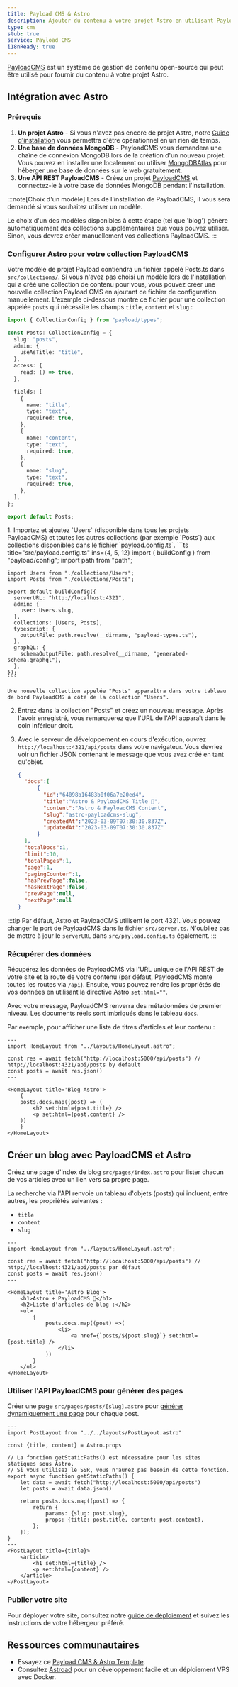 ```yaml
---
title: Payload CMS & Astro
description: Ajouter du contenu à votre projet Astro en utilisant Payload comme CMS
type: cms
stub: true
service: Payload CMS
i18nReady: true
---
```


[PayloadCMS](https://payloadcms.com/) est un système de gestion de contenu open-source qui peut être utilisé pour fournir du contenu à votre projet Astro.

## Intégration avec Astro

### Prérequis

1. **Un projet Astro** - Si vous n'avez pas encore de projet Astro, notre [Guide d'installation](/fr/install/auto/) vous permettra d'être opérationnel en un rien de temps.
2. **Une base de données MongoDB** - PayloadCMS vous demandera une chaîne de connexion MongoDB lors de la création d'un nouveau projet. Vous pouvez en installer une localement ou utiliser [MongoDBAtlas](https://www.mongodb.com/) pour héberger une base de données sur le web gratuitement.
3. **Une API REST PayloadCMS** - Créez un projet [PayloadCMS](https://payloadcms.com/docs/getting-started/installation) et connectez-le à votre base de données MongoDB pendant l'installation.

:::note[Choix d'un modèle]
Lors de l'installation de PayloadCMS, il vous sera demandé si vous souhaitez utiliser un modèle.

Le choix d'un des modèles disponibles à cette étape (tel que 'blog') génère automatiquement des collections supplémentaires que vous pouvez utiliser. Sinon, vous devrez créer manuellement vos collections PayloadCMS.
:::

### Configurer Astro pour votre collection PayloadCMS

Votre modèle de projet Payload contiendra un fichier appelé Posts.ts dans `src/collections/`. Si vous n'avez pas choisi un modèle lors de l'installation qui a créé une collection de contenu pour vous, vous pouvez créer une nouvelle collection Payload CMS en ajoutant ce fichier de configuration manuellement. L'exemple ci-dessous montre ce fichier pour une collection appelée `posts` qui nécessite les champs `title`, `content` et `slug` :

```ts title="src/collections/Posts.ts"
import { CollectionConfig } from "payload/types";

const Posts: CollectionConfig = {
  slug: "posts",
  admin: {
    useAsTitle: "title",
  },
  access: {
    read: () => true,
  },

  fields: [
    {
      name: "title",
      type: "text",
      required: true,
    },
    {
      name: "content",
      type: "text",
      required: true,
    },
    {
      name: "slug",
      type: "text",
      required: true,
    },
  ],
};

export default Posts;
```

<Steps>
1. Importez et ajoutez `Users` (disponible dans tous les projets PayloadCMS) et toutes les autres collections (par exemple `Posts`) aux collections disponibles dans le fichier `payload.config.ts`.
    ```ts title="src/payload.config.ts" ins={4, 5, 12}
    import { buildConfig } from "payload/config";
    import path from "path";

    import Users from "./collections/Users";
    import Posts from "./collections/Posts";

    export default buildConfig({
      serverURL: "http://localhost:4321",
      admin: {
        user: Users.slug,
      },
      collections: [Users, Posts],
      typescript: {
        outputFile: path.resolve(__dirname, "payload-types.ts"),
      },
      graphQL: {
        schemaOutputFile: path.resolve(__dirname, "generated-schema.graphql"),
      },
    });
    ```

    Une nouvelle collection appelée "Posts" apparaîtra dans votre tableau de bord PayloadCMS à côté de la collection "Users". 

2. Entrez dans la collection "Posts" et créez un nouveau message. Après l'avoir enregistré, vous remarquerez que l'URL de l'API apparaît dans le coin inférieur droit.

3. Avec le serveur de développement en cours d'exécution, ouvrez `http://localhost:4321/api/posts` dans votre navigateur. Vous devriez voir un fichier JSON contenant le message que vous avez créé en tant qu'objet.
    ```json
    {
      "docs":[
          {
            "id":"64098b16483b0f06a7e20ed4",
            "title":"Astro & PayloadCMS Title 🚀",
            "content":"Astro & PayloadCMS Content",
            "slug":"astro-payloadcms-slug",
            "createdAt":"2023-03-09T07:30:30.837Z",
            "updatedAt":"2023-03-09T07:30:30.837Z"
          }
      ],
      "totalDocs":1,
      "limit":10,
      "totalPages":1,
      "page":1,
      "pagingCounter":1,
      "hasPrevPage":false,
      "hasNextPage":false,
      "prevPage":null,
      "nextPage":null
    }
    ```
</Steps>

:::tip
Par défaut, Astro et PayloadCMS utilisent le port 4321. Vous pouvez changer le port de PayloadCMS dans le fichier `src/server.ts`. N'oubliez pas de mettre à jour le `serverURL` dans `src/payload.config.ts` également.
:::

### Récupérer des données

Récupérez les données de PayloadCMS via l'URL unique de l'API REST de votre site et la route de votre contenu (par défaut, PayloadCMS monte toutes les routes via `/api`). Ensuite, vous pouvez rendre les propriétés de vos données en utilisant la directive Astro `set:html=""`.

Avec votre message, PayloadCMS renverra des métadonnées de premier niveau. Les documents réels sont imbriqués dans le tableau `docs`.

Par exemple, pour afficher une liste de titres d'articles et leur contenu :

```astro title="src/pages/index.astro"
---
import HomeLayout from "../layouts/HomeLayout.astro";

const res = await fetch("http://localhost:5000/api/posts") // http://localhost:4321/api/posts by default
const posts = await res.json()
---

<HomeLayout title='Blog Astro'>
	{
    posts.docs.map((post) => (
        <h2 set:html={post.title} />
        <p set:html={post.content} />
    ))
	}
</HomeLayout>
```

## Créer un blog avec PayloadCMS et Astro

Créez une page d'index de blog `src/pages/index.astro` pour lister chacun de vos articles avec un lien vers sa propre page.

La recherche via l'API renvoie un tableau d'objets (posts) qui incluent, entre autres, les propriétés suivantes :

- `title`
- `content`
- `slug`

```astro title="src/pages/index.astro"
---
import HomeLayout from "../layouts/HomeLayout.astro";

const res = await fetch("http://localhost:5000/api/posts") // http://localhost:4321/api/posts par défaut
const posts = await res.json()
---

<HomeLayout title='Astro Blog'>
	<h1>Astro + PayloadCMS 🚀</h1>
	<h2>Liste d'articles de blog :</h2>
	<ul>
		{
			posts.docs.map((post) =>(
				<li>
					<a href={`posts/${post.slug}`} set:html={post.title} />
				</li>
			))
		}
	</ul>
</HomeLayout>
```

### Utiliser l'API PayloadCMS pour générer des pages

Créer une page `src/pages/posts/[slug].astro` pour [générer dynamiquement une page](/fr/guides/routing/#routes-dynamiques) pour chaque post.

```astro title="src/pages/posts/[slug].astro"
---
import PostLayout from "../../layouts/PostLayout.astro"

const {title, content} = Astro.props

// La fonction getStaticPaths() est nécessaire pour les sites statiques sous Astro.
// Si vous utilisez le SSR, vous n'aurez pas besoin de cette fonction.
export async function getStaticPaths() {
    let data = await fetch("http://localhost:5000/api/posts")
    let posts = await data.json()

    return posts.docs.map((post) => {
        return {
            params: {slug: post.slug},
            props: {title: post.title, content: post.content},
        };
    });
} 
---
<PostLayout title={title}>
    <article>
        <h1 set:html={title} />
        <p set:html={content} />
    </article>
</PostLayout>
```

### Publier votre site

Pour déployer votre site, consultez notre [guide de déploiement](/fr/guides/deploy/) et suivez les instructions de votre hébergeur préféré.

## Ressources communautaires 

- Essayez ce [Payload CMS & Astro Template](https://github.com/Lambdo-Labs/payloadcms-astro-template).
- Consultez [Astroad](https://github.com/mooxl/astroad) pour un développement facile et un déploiement VPS avec Docker.
